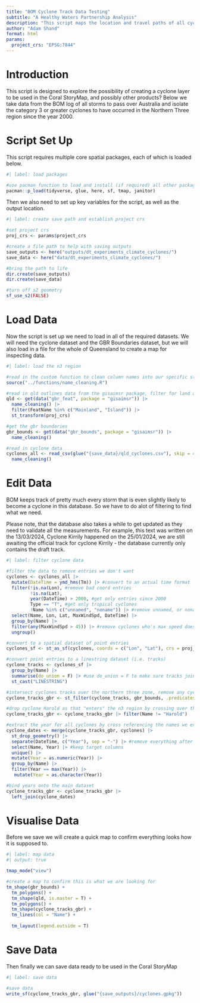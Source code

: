 ```yaml
---
title: "BOM Cyclone Track Data Testing"
subtitle: "A Healthy Waters Partnership Analysis"
description: "This script maps the location and travel paths of all cyclones that have crossed into the Great Barrier Reef region. The output of this script is used in the Corals of Cleveland Bay StoryMap."
author: "Adam Shand"
format: html
params:
  project_crs: "EPSG:7844"
---
```


# Introduction

This script is designed to explore the possibility of creating a cyclone layer to be used in the Coral StoryMap, and possibly other products? Below we take data from the BOM log of all storms to pass over Australia and isolate the category 3 or greater cyclones to have occurred in the Northern Three region since the year 2000.

# Script Set Up

This script requires multiple core spatial packages, each of which is loaded below.

```r
#| label: load packages

#use pacman function to load and install (if required) all other packages
pacman::p_load(tidyverse, glue, here, sf, tmap, janitor)

```

Then we also need to set up key variables for the script, as well as the output location.

```r
#| label: create save path and establish project crs

#set project crs
proj_crs <- params$project_crs

#create a file path to help with saving outputs
save_outputs <- here("outputs/dt_experiments_climate_cyclones/")
save_data <- here("data/dt_experiments_climate_cyclones/")

#bring the path to life
dir.create(save_outputs)
dir.create(save_data)

#turn off s2 geometry
sf_use_s2(FALSE)

```

# Load Data

Now the script is set up we need to load in all of the required datasets. We will need the cyclone dataset and the GBR Boundaries dataset, but we will also load in a file for the whole of Queensland to create a map for inspecting data.

```r
#| label: load the n3 region

#read in the custom function to clean column names into our specific style
source("../functions/name_cleaning.R")

#read in qld outlines data from the gisaimsr package, filter for land and islands, update crs
qld <- get(data("gbr_feat", package = "gisaimsr")) |> 
  name_cleaning() |> 
  filter(FeatName %in% c("Mainland", "Island")) |> 
  st_transform(proj_crs)

#get the gbr boundaries
gbr_bounds <- get(data("gbr_bounds", package = "gisaimsr")) |> 
  name_cleaning()

#read in cyclone data
cyclones_all <- read_csv(glue("{save_data}/qld_cyclones.csv"), skip = 4) |> 
  name_cleaning()

```

# Edit Data

BOM keeps track of pretty much every storm that is even slightly likely to become a cyclone in this database. So we have to do alot of filtering to find what we need.

Please note, that the database also takes a while to get updated as they need to validate all the measurements. For example, this text was written on the 13/03/2024, Cyclone Kirrily happened on the 25/01/2024, we are still awaiting the official track for cyclone Kirrily - the database currently only contains the draft track.

```r
#| label: filter cyclone data

#filter the data to remove entries we don't want
cyclones <- cyclones_all |> 
  mutate(DateTime = ymd_hms(Tm)) |> #convert to an actual time format
  filter(!is.na(Lon), #remove bad coord entries
         !is.na(Lat), 
         year(DateTime) > 2000, #get only entries since 2000
         Type == "T", #get only tropical cyclones
         !Name %in% c("unnamed", "noname")) |> #remove unnamed, or noname cyclones
  select(Name, Lon, Lat, MaxWindSpd, DateTime) |> 
  group_by(Name) |> 
  filter(any(MaxWindSpd > 45)) |> #remove cyclones who's max speed does not exceed 45m/s (162km/h) at any point (min to be a cat 3 cyclone)
  ungroup()

#convert to a spatial dataset of point entries
cyclones_sf <- st_as_sf(cyclones, coords = c("Lon", "Lat"), crs = proj_crs)

#convert point entries to a linestring dataset (i.e. tracks)
cyclone_tracks <- cyclones_sf |> 
  group_by(Name) |>
  summarise(do_union = F) |> #use do_union = F to make sure tracks join up correctly (by date not proximity)
  st_cast("LINESTRING")

#intersect cyclones tracks over the northern three zone, remove any cyclones that never enter the northern three zone.
cyclone_tracks_gbr <- st_filter(cyclone_tracks, gbr_bounds, .predicates = st_intersects)

#drop cyclone Harold as that "enters" the n3 region by crossing over the border of 180 (back to -178)
cyclone_tracks_gbr <- cyclone_tracks_gbr |> filter(Name != "Harold")

#extract the year for all cyclones by cross referencing the names we extracted against the original
cyclone_dates <- merge(cyclone_tracks_gbr, cyclones) |> 
  st_drop_geometry() |> 
  separate(DateTime, c("Year"), sep = "-") |> #remove everything after the year
  select(Name, Year) |> #keep target columns
  unique() |> 
  mutate(Year = as.numeric(Year)) |> 
  group_by(Name) |> 
  filter(Year == max(Year)) |> 
   mutate(Year = as.character(Year))

#bind years onto the main dataset
cyclone_tracks_gbr <- cyclone_tracks_gbr |> 
  left_join(cyclone_dates)

```

# Visualise Data

Before we save we will create a quick map to confirm everything looks how it is supposed to.

```r
#| label: map data
#| output: true

tmap_mode("view")

#create a map to confirm this is what we are looking for
tm_shape(gbr_bounds) +
  tm_polygons() +
  tm_shape(qld, is.master = T) +
  tm_polygons() +
  tm_shape(cyclone_tracks_gbr) +
  tm_lines(col = "Name") +
  
  tm_layout(legend.outside = T)

```

# Save Data

Then finally we can save data ready to be used in the Coral StoryMap

```r
#| label: save data

#save data
write_sf(cyclone_tracks_gbr, glue("{save_outputs}/cyclones.gpkg"))

```

